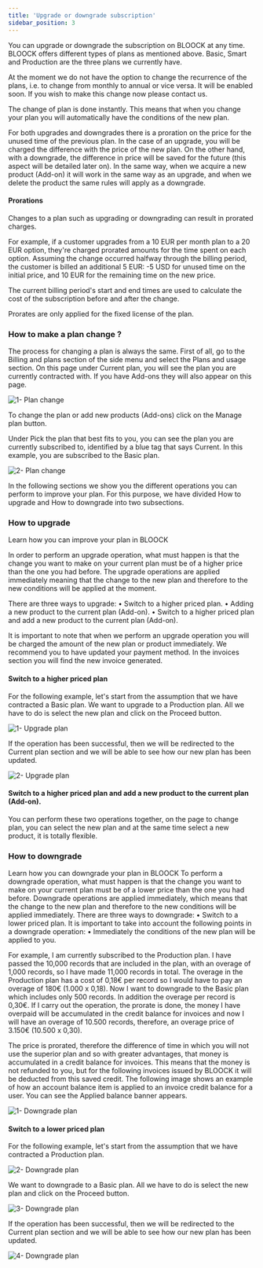 ```yaml
---
title: 'Upgrade or downgrade subscription'
sidebar_position: 3
---
```


You can upgrade or downgrade the subscription on BLOOCK at any time.
BLOOCK offers different types of plans as mentioned above. Basic, Smart and Production are the three plans we currently have.

At the moment we do not have the option to change the recurrence of the plans, i.e. to change from monthly to annual or vice versa. It will be enabled soon. If you wish to make this change now please contact us.

The change of plan is done instantly. This means that when you change your plan you will automatically have the conditions of the new plan.

For both upgrades and downgrades there is a proration on the price for the unused time of the previous plan. In the case of an upgrade, you will be charged the difference with the price of the new plan. On the other hand, with a downgrade, the difference in price will be saved for the future (this aspect will be detailed later on). In the same way, when we acquire a new product (Add-on) it will work in the same way as an upgrade, and when we delete the product the same rules will apply as a downgrade.

#### Prorations

Changes to a plan such as upgrading or downgrading can result in prorated charges.

For example, if a customer upgrades from a 10 EUR per month plan to a 20 EUR option, they're charged prorated amounts for the time spent on each option. Assuming the change occurred halfway through the billing period, the customer is billed an additional 5 EUR: -5 USD for unused time on the initial price, and 10 EUR for the remaining time on the new price.

The current billing period's start and end times are used to calculate the cost of the subscription before and after the change.

Prorates are only applied for the fixed license of the plan.

### How to make a plan change ?

The process for changing a plan is always the same. First of all, go to the Billing and plans section of the side menu and select the Plans and usage section. On this page under Current plan, you will see the plan you are currently contracted with. If you have Add-ons they will also appear on this page.

![1- Plan change](/static/docs/guides/billing/upgrade-downgrade-subscription/1-plan-change.png)

To change the plan or add new products (Add-ons) click on the Manage plan button.

Under Pick the plan that best fits to you, you can see the plan you are currently subscribed to, identified by a blue tag that says Current. In this example, you are subscribed to the Basic plan.

![2- Plan change](/static/docs/guides/billing/upgrade-downgrade-subscription/2-plan-change.png)

In the following sections we show you the different operations you can perform to improve your plan. For this purpose, we have divided How to upgrade and How to downgrade into two subsections.

### How to upgrade

Learn how you can improve your plan in BLOOCK

In order to perform an upgrade operation, what must happen is that the change you want to make on your current plan must be of a higher price than the one you had before. The upgrade operations are applied immediately meaning that the change to the new plan and therefore to the new conditions will be applied at the moment.

There are three ways to upgrade:
• Switch to a higher priced plan.
• Adding a new product to the current plan (Add-on).
• Switch to a higher priced plan and add a new product to the current plan (Add-on).

It is important to note that when we perform an upgrade operation you will be charged the amount of the new plan or product immediately. We recommend you to have updated your payment method. In the invoices section you will find the new invoice generated.

#### Switch to a higher priced plan

For the following example, let's start from the assumption that we have contracted a Basic plan.
We want to upgrade to a Production plan. All we have to do is select the new plan and click on the Proceed button.

![1- Upgrade plan](/static/docs/guides/billing/upgrade-downgrade-subscription/1-upgrade-plan.png)

If the operation has been successful, then we will be redirected to the Current plan section and we will be able to see how our new plan has been updated.

![2- Upgrade plan](/static/docs/guides/billing/upgrade-downgrade-subscription/2-upgrade-plan.png)

#### Switch to a higher priced plan and add a new product to the current plan (Add-on).

You can perform these two operations together, on the page to change plan, you can select the new plan and at the same time select a new product, it is totally flexible.

### How to downgrade

Learn how you can downgrade your plan in BLOOCK
To perform a downgrade operation, what must happen is that the change you want to make on your current plan must be of a lower price than the one you had before. Downgrade operations are applied immediately, which means that the change to the new plan and therefore to the new conditions will be applied immediately.
There are three ways to downgrade:
• Switch to a lower priced plan.
It is important to take into account the following points in a downgrade operation:
• Immediately the conditions of the new plan will be applied to you.

For example, I am currently subscribed to the Production plan. I have passed the 10,000 records that are included in the plan, with an overage of 1,000 records, so I have made 11,000 records in total. The overage in the Production plan has a cost of 0,18€ per record so I would have to pay an overage of 180€ (1.000 x 0,18). Now I want to downgrade to the Basic plan which includes only 500 records. In addition the overage per record is 0,30€. If I carry out the operation, the prorate is done, the money I have overpaid will be accumulated in the credit balance for invoices and now I will have an overage of 10.500 records, therefore, an overage price of 3.150€ (10.500 x 0,30).

The price is prorated, therefore the difference of time in which you will not use the superior plan and so with greater advantages, that money is accumulated in a credit balance for invoices. This means that the money is not refunded to you, but for the following invoices issued by BLOOCK it will be deducted from this saved credit. The following image shows an example of how an account balance item is applied to an invoice credit balance for a user. You can see the Applied balance banner appears.

![1- Downgrade plan](/static/docs/guides/billing/upgrade-downgrade-subscription/1-downgrade-plan.png)

#### Switch to a lower priced plan

For the following example, let's start from the assumption that we have contracted a Production plan.

![2- Downgrade plan](/static/docs/guides/billing/upgrade-downgrade-subscription/2-downgrade-plan.png)

We want to downgrade to a Basic plan. All we have to do is select the new plan and click on the Proceed button.

![3- Downgrade plan](/static/docs/guides/billing/upgrade-downgrade-subscription/3-downgrade-plan.png)

If the operation has been successful, then we will be redirected to the Current plan section and we will be able to see how our new plan has been updated.

![4- Downgrade plan](/static/docs/guides/billing/upgrade-downgrade-subscription/4-downgrade-plan.png)
